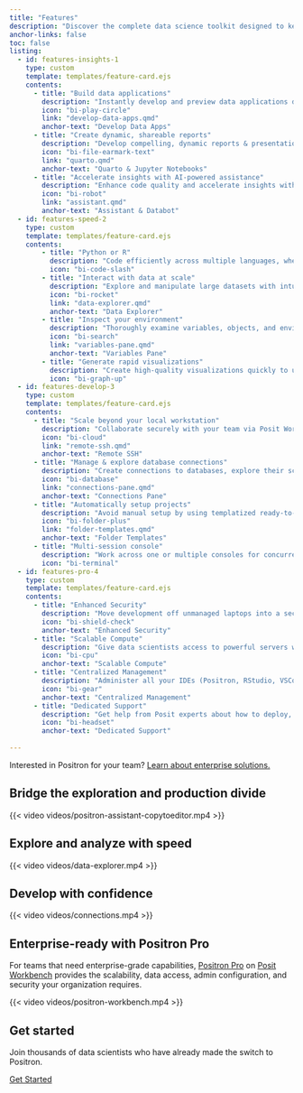 ```yaml
---
title: "Features"
description: "Discover the complete data science toolkit designed to keep you in the flow. Quickly move from data to insight to application in one code editor."
anchor-links: false
toc: false
listing:
  - id: features-insights-1
    type: custom
    template: templates/feature-card.ejs
    contents:
      - title: "Build data applications"
        description: "Instantly develop and preview data applications directly from Positron."
        icon: "bi-play-circle"
        link: "develop-data-apps.qmd"
        anchor-text: "Develop Data Apps"
      - title: "Create dynamic, shareable reports"
        description: "Develop compelling, dynamic reports & presentations using Quarto and Jupyter Notebooks to effectively communicate insights to any stakeholder."
        icon: "bi-file-earmark-text"
        link: "quarto.qmd"
        anchor-text: "Quarto & Jupyter Notebooks"
      - title: "Accelerate insights with AI-powered assistance"
        description: "Enhance code quality and accelerate insights with integrated AI assistance contextualized for data science."
        icon: "bi-robot"
        link: "assistant.qmd"
        anchor-text: "Assistant & Databot"
  - id: features-speed-2
    type: custom
    template: templates/feature-card.ejs
    contents:
        - title: "Python or R"
          description: "Code efficiently across multiple languages, whether it's Python or R."
          icon: "bi-code-slash"
        - title: "Interact with data at scale"
          description: "Explore and manipulate large datasets with intuitive, fast, and interactive data frames."
          icon: "bi-rocket"
          link: "data-explorer.qmd"
          anchor-text: "Data Explorer"
        - title: "Inspect your environment"
          description: "Thoroughly examine variables, objects, and environments for robust debugging and understanding."
          icon: "bi-search"
          link: "variables-pane.qmd"
          anchor-text: "Variables Pane"
        - title: "Generate rapid visualizations"
          description: "Create high-quality visualizations quickly to uncover patterns and communicate findings effectively."
          icon: "bi-graph-up"
  - id: features-develop-3
    type: custom
    template: templates/feature-card.ejs
    contents:
      - title: "Scale beyond your local workstation"
        description: "Collaborate securely with your team via Posit Workbench or use remote SSH to access your own servers."
        icon: "bi-cloud"
        link: "remote-ssh.qmd"
        anchor-text: "Remote SSH"
      - title: "Manage & explore database connections"
        description: "Create connections to databases, explore their schemas, and interactively preview database tables."
        icon: "bi-database"
        link: "connections-pane.qmd"
        anchor-text: "Connections Pane"
      - title: "Automatically setup projects"
        description: "Avoid manual setup by using templatized ready-to-use environments."
        icon: "bi-folder-plus"
        link: "folder-templates.qmd"
        anchor-text: "Folder Templates"
      - title: "Multi-session console"
        description: "Work across one or multiple consoles for concurrent analysis and development."
        icon: "bi-terminal"
  - id: features-pro-4
    type: custom
    template: templates/feature-card.ejs
    contents:
      - title: "Enhanced Security"
        description: "Move development off unmanaged laptops into a secure, server-based environment that integrates with your existing SSO identity providers or data governance tools like AWS, Databricks, and Snowflake."
        icon: "bi-shield-check"
        anchor-text: "Enhanced Security"
      - title: "Scalable Compute"
        description: "Give data scientists access to powerful servers with more CPU, RAM, and GPUs than their laptops could ever provide."
        icon: "bi-cpu"
        anchor-text: "Scalable Compute"
      - title: "Centralized Management"
        description: "Administer all your IDEs (Positron, RStudio, VSCode, JupyterLab) in one place, reducing IT overhead and ensuring consistent environments."
        icon: "bi-gear"
        anchor-text: "Centralized Management"
      - title: "Dedicated Support"
        description: "Get help from Posit experts about how to deploy, maintain, and troubleshoot your Posit Workbench environment."
        icon: "bi-headset"
        anchor-text: "Dedicated Support"
        
---
```


::: {.callout-note}
Interested in Positron for your team? [Learn about enterprise solutions.](https://posit.co/products/ide/positron/?utm_source=positron-docs&utm_medium=features-page)
:::

## Bridge the exploration and production divide

{{< video videos/positron-assistant-copytoeditor.mp4 >}}

::: {#features-insights-1}
:::

## Explore and analyze with speed

{{< video videos/data-explorer.mp4 >}}

::: {#features-speed-2}
:::

## Develop with confidence

{{< video videos/connections.mp4 >}}

::: {#features-develop-3}
:::


## Enterprise-ready with Positron Pro

For teams that need enterprise-grade capabilities, [Positron Pro](https://posit.co/products/ide/positron/?utm_source=positron-docs&utm_medium=features-page) on [Posit Workbench](https://posit.co/products/enterprise/workbench/?utm_source=positron-docs&utm_medium=features-page) provides the scalability, data access, admin configuration, and security your organization requires.


{{< video videos/positron-workbench.mp4 >}}

::: {#features-pro-4}
:::

## Get started

Join thousands of data scientists who have already made the switch to Positron.

<a href="welcome.qmd" class='btn btn-primary'>Get Started</a>


